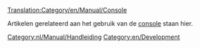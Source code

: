 [[Translation:Category/en/Manual/Console]]


Artikelen gerelateerd aan het gebruik van de [[nl/Manual/Console|console]] staan hier.

[[Category:nl/Manual/Handleiding]]
[[Category:en/Development]]